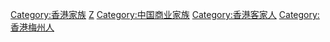 [[Category:香港家族|Category:香港家族]]
[[Category:中国曾姓家族|Z]]
[[Category:中国商业家族|Category:中国商业家族]]
[[Category:香港客家人|Category:香港客家人]]
[[Category:香港梅州人|Category:香港梅州人]]